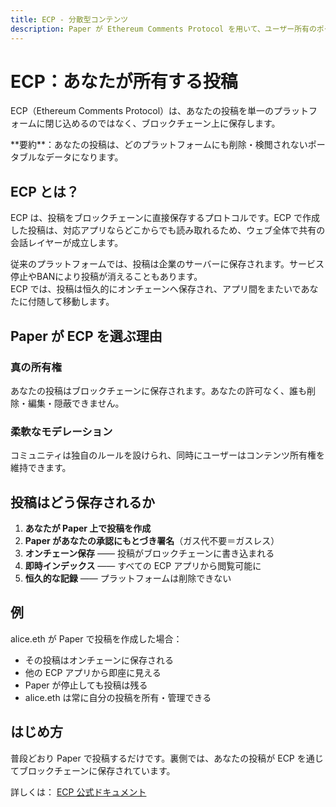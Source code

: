 ```yaml
---
title: ECP - 分散型コンテンツ
description: Paper が Ethereum Comments Protocol を用いて、ユーザー所有のポータブルな投稿を実現する方法
---
```



# ECP：あなたが所有する投稿

ECP（Ethereum Comments Protocol）は、あなたの投稿を単一のプラットフォームに閉じ込めるのではなく、ブロックチェーン上に保存します。

<Callout type="info">
**要約**：あなたの投稿は、どのプラットフォームにも削除・検閲されないポータブルなデータになります。
</Callout>

## ECP とは？

ECP は、投稿をブロックチェーンに直接保存するプロトコルです。ECP で作成した投稿は、対応アプリならどこからでも読み取れるため、ウェブ全体で共有の会話レイヤーが成立します。

従来のプラットフォームでは、投稿は企業のサーバーに保存されます。サービス停止やBANにより投稿が消えることもあります。  
ECP では、投稿は恒久的にオンチェーンへ保存され、アプリ間をまたいであなたに付随して移動します。

## Paper が ECP を選ぶ理由

### 真の所有権
あなたの投稿はブロックチェーンに保存されます。あなたの許可なく、誰も削除・編集・隠蔽できません。

### 柔軟なモデレーション
コミュニティは独自のルールを設けられ、同時にユーザーはコンテンツ所有権を維持できます。

## 投稿はどう保存されるか

1. **あなたが Paper 上で投稿を作成**
2. **Paper があなたの承認にもとづき署名**（ガス代不要＝ガスレス）
3. **オンチェーン保存** —— 投稿がブロックチェーンに書き込まれる
4. **即時インデックス** —— すべての ECP アプリから閲覧可能に
5. **恒久的な記録** —— プラットフォームは削除できない

## 例

alice.eth が Paper で投稿を作成した場合：
- その投稿はオンチェーンに保存される
- 他の ECP アプリから即座に見える
- Paper が停止しても投稿は残る
- alice.eth は常に自分の投稿を所有・管理できる

## はじめ方

普段どおり Paper で投稿するだけです。裏側では、あなたの投稿が ECP を通じてブロックチェーンに保存されています。

詳しくは： [ECP 公式ドキュメント](https://docs.ethcomments.xyz/)
